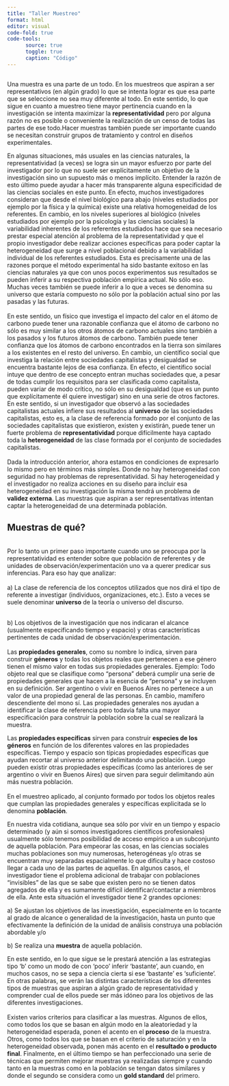 ```yaml
---
title: "Taller Muestreo"
format: html
editor: visual
code-fold: true
code-tools:
      source: true
      toggle: true
      caption: "Código"
---
```


## 

Una muestra es una parte de un todo. En los muestreos que aspiran a ser representativos (en algún grado) lo que se intenta lograr es que esa parte que se seleccione no sea muy diferente al todo. En este sentido, lo que sigue en cuanto a muestreo tiene mayor pertinencia cuando en la investigación se intenta maximizar la **representatividad** pero por alguna razón no es posible o conveniente la realización de un censo de todas las partes de ese todo.Hacer muestras también puede ser importante cuando se necesitan construir grupos de tratamiento y control en diseños experimentales.

En algunas situaciones, más usuales en las ciencias naturales, la representatividad (a veces) se logra sin un mayor esfuerzo por parte del investigador por lo que no suele ser explícitamente un objetivo de la investigación sino un supuesto más o menos implícito. Entender la razón de esto último puede ayudar a hacer más transparente alguna especificidad de las ciencias sociales en este punto. En efecto, muchos investigadores consideran que desde el nivel biológico para abajo (niveles estudiados por ejemplo por la física y la química) existe una relativa homogeneidad de los referentes. En cambio, en los niveles superiores al biológico (niveles estudiados por ejemplo por la psicología y las ciencias sociales) la variabilidad inherentes de los referentes estudiados hace que sea necesario prestar especial atención al problema de la representatividad y que el propio investigador debe realizar acciones específicas para poder captar la heterogeneidad que surge a nivel poblacional debido a la variabilidad individual de los referentes estudiados. Esta es precisamente una de las razones porque el método experimental ha sido bastante exitoso en las ciencias naturales ya que con unos pocos experimentos sus resultados se pueden inferir a su respectiva población empírica actual. No sólo eso. Muchas veces también se puede inferir a lo que a veces se denomina su universo que estaría compuesto no sólo por la población actual sino por las pasadas y las futuras.\
\
En este sentido, un físico que investiga el impacto del calor en el átomo de carbono puede tener una razonable confianza que el átomo de carbono no sólo es muy similar a los otros átomos de carbono actuales sino también a los pasados y los futuros átomos de carbono. También puede tener confianza que los átomos de carbono encontrados en la tierra son similares a los existentes en el resto del universo. En cambio, un científico social que investiga la relación entre sociedades capitalistas y desigualdad se encuentra bastante lejos de esa confianza. En efecto, el científico social intuye que dentro de ese concepto entran muchas sociedades que, a pesar de todas cumplir los requisitos para ser clasificada como capitalista, pueden variar de modo crítico, no sólo en su desigualdad (que es un punto que explícitamente él quiere investigar) sino en una serie de otros factores. En este sentido, si un investigador que observó a las sociedades capitalistas actuales infiere sus resultados al **universo** de las sociedades capitalistas, esto es, a la clase de referencia formado por el conjunto de las sociedades capitalistas que existieron, existen y existirán, puede tener un fuerte problema de **representatividad** porque difícilmente haya captado toda la **heterogeneidad** de las clase formada por el conjunto de sociedades capitalistas.\
\
Dada la introducción anterior, ahora estamos en condiciones de expresarlo lo mismo pero en términos más simples. Donde no hay heterogeneidad con seguridad no hay problemas de representatividad. Si hay heterogeneidad y el investigador no realiza acciones en su diseño para incluir esa heterogeneidad en su investigación la misma tendrá un problema de **validez externa**. Las muestras que aspiran a ser representativas intentan captar la heterogeneidad de una determinada población.\

## Muestras de qué?

\
Por lo tanto un primer paso importante cuando uno se preocupa por la representatividad es entender sobre que población de referentes y de unidades de observación/experimentación uno va a querer predicar sus inferencias. Para eso hay que analizar: \
\
a) La clase de referencia de los conceptos utilizados que nos dirá el tipo de referente a investigar (individuos, organizaciones, etc.). Esto a veces se suele denominar **universo** de la teoría o universo del discurso.

\
b) Los objetivos de la investigación que nos indicaran el alcance (usualmente especificando tiempo y espacio) y otras características pertinentes de cada unidad de observación/experimentación.\
\
Las **propiedades generales**, como su nombre lo indica, sirven para construir **géneros** y todas los objetos reales que pertenecen a ese género tienen el mismo valor en todas sus propiedades generales. Ejemplo: Todo objeto real que se clasifique como "persona" deberá cumplir una serie de propiedades generales que hacen a la esencia de "persona" y se incluyen en su definición. Ser argentino o vivir en Buenos Aires no pertenece a un valor de una propiedad general de las personas. En cambio, mamífero descendiente del mono sí. Las propiedades generales nos ayudan a identificar la clase de referencia pero todavía falta una mayor especificación para construir la población sobre la cual se realizará la muestra. 

Las **propiedades específicas** sirven para construir **especies de los géneros** en función de los diferentes valores en las propiedades específicas. Tiempo y espacio son típicas propiedades específicas que ayudan recortar al universo anterior delimitando una población. Luego pueden existir otras propiedades específicas (como las anteriores de ser argentino o vivir en Buenos Aires) que sirven para seguir delimitando aún más nuestra población. \
\
En el muestreo aplicado, al conjunto formado por todos los objetos reales que cumplan las propiedades generales y específicas explicitada se lo denomina **población**. 

En nuestra vida cotidiana, aunque sea sólo por vivir en un tiempo y espacio determinado (y aún si somos investigadores científicos profesionales) usualmente sólo tenemos posibilidad de acceso empírico a un subconjunto de aquella población. Para empeorar las cosas, en las ciencias sociales muchas poblaciones son muy numerosas, heterogéneas y/o otras se encuentran muy separadas espacialmente lo que dificulta y hace costoso llegar a cada uno de las partes de aquellas. En algunos casos, el investigador tiene el problema adicional de trabajar con poblaciones "invisibles" de las que se sabe que existen pero no se tienen datos agregados de ella y es sumamente difícil identificar/contactar a miembros de ella. Ante esta situación el investigador tiene 2 grandes opciones:

a\) Se ajustan los objetivos de las investigación, especialmente en lo tocante al grado de alcance o generalidad de la investigación, hasta un punto que efectivamente la definición de la unidad de análisis construya una población abordable y/o

b\) Se realiza una **muestra** de aquella población.

En este sentido, en lo que sigue se le prestará atención a las estrategias tipo ‘b’ como un modo de con ‘poco’ inferir ‘bastante’, aun cuando, en muchos casos, no se sepa a ciencia cierta si ese ‘bastante’ es ‘suficiente’. En otras palabras, se verán las distintas características de los diferentes tipos de muestras que aspiran a algún grado de representatividad y comprender cual de ellos puede ser más idóneo para los objetivos de las diferentes investigaciones. \
\
Existen varios criterios para clasificar a las muestras. Algunos de ellos, como todos los que se basan en algún modo en la aleatoriedad y la heterogeneidad esperada, ponen el acento en el **proceso** de la muestra. Otros, como todos los que se basan en el criterio de saturación y en la heterogeneidad observada, ponen más acento en el **resultado o producto final**. Finalmente, en el último tiempo se han perfeccionado una serie de técnicas que permiten mejorar muestras ya realizadas siempre y cuando tanto en la muestras como en la población se tengan datos similares y donde el segundo se considera como un **gold standard** del primero.

